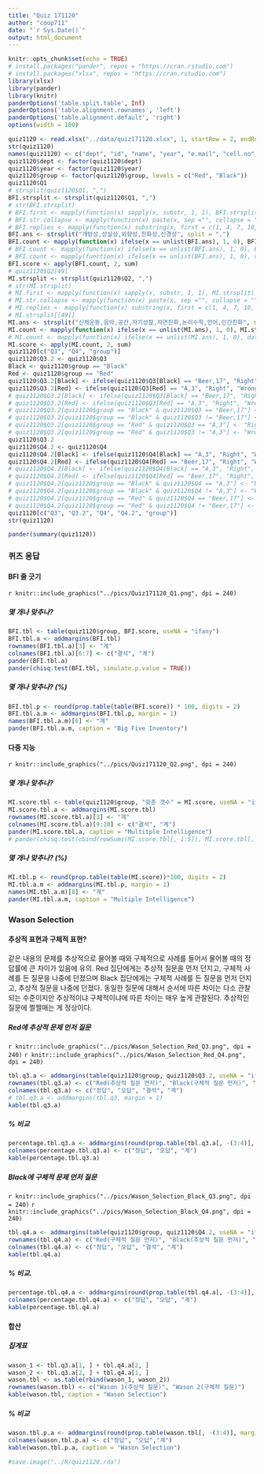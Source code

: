 ```yaml
---
title: "Quiz 171120"
author: "coop711"
date: "`r Sys.Date()`"
output: html_document
---
```


```r
knitr::opts_chunk$set(echo = TRUE)
# install.packages("pander", repos = "https://cran.rstudio.com")
# install.packages("xlsx", repos = "https://cran.rstudio.com")
library(xlsx)
library(pander)
library(knitr)
panderOptions('table.split.table', Inf)
panderOptions('table.alignment.rownames', 'left')
panderOptions('table.alignment.default', 'right')
options(width = 180)
```

```r
quiz1120 <- read.xlsx("../data/quiz171120.xlsx", 1, startRow = 2, endRow = 182, colIndex = c(3:7, 9:14), colClasses = c(rep("character", 11)), stringsAsFactors = FALSE)
str(quiz1120)
names(quiz1120) <- c("dept", "id", "name", "year", "e.mail", "cell.no", "group", "Q1", "Q2", "Q3", "Q4")
quiz1120$dept <- factor(quiz1120$dept)
quiz1120$year <- factor(quiz1120$year)
quiz1120$group <- factor(quiz1120$group, levels = c("Red", "Black"))
quiz1120$Q1
# strsplit(quiz1120$Q1, ",")
BFI.strsplit <- strsplit(quiz1120$Q1, ",")
# str(BFI.strsplit)
# BFI.first <- mapply(function(x) sapply(x, substr, 1, 1), BFI.strsplit)
# BFI.str.collapse <- mapply(function(x) paste(x, sep ="", collapse = ""), BFI.strsplit)
# BFI.replies <- mapply(function(x) substring(x, first = c(1, 4, 7, 10, 13), last = c(1, 4, 7, 10, 13)), BFI.str.collapse)
BFI.ans <- strsplit("개방성,성실성,외향성,친화성,신경성", split = ",")
BFI.count <- mapply(function(x) ifelse(x == unlist(BFI.ans), 1, 0), BFI.strsplit)
# BFI.count <- mapply(function(x) ifelse(x == unlist(BFI.ans), 1, 0), BFI.first)
# BFI.count <- mapply(function(x) ifelse(x == unlist(BFI.ans), 1, 0), data.frame(BFI.replies))
BFI.score <- apply(BFI.count, 2, sum)
# quiz1120$Q2[49]
MI.strsplit <- strsplit(quiz1120$Q2, ",")
# str(MI.strsplit)
# MI.first <- mapply(function(x) sapply(x, substr, 1, 1), MI.strsplit)
# MI.str.collapse <- mapply(function(x) paste(x, sep ="", collapse = ""), MI.strsplit)
# MI.replies <- mapply(function(x) substring(x, first = c(1, 4, 7, 10, 13), last = c(1, 4, 7, 10, 13)), MI.str.collapse)
# MI.strsplit[[49]]
MI.ans <- strsplit("신체운동,음악,공간,자기성찰,자연친화,논리수학,언어,인간친화", split = ",")
MI.count <- mapply(function(x) ifelse(x == unlist(MI.ans), 1, 0), MI.strsplit)
# MI.count <- mapply(function(x) ifelse(x == unlist(MI.ans), 1, 0), data.frame(MI.replies))
MI.score <- apply(MI.count, 2, sum)
quiz1120[c("Q3", "Q4", "group")]
quiz1120$Q3.2 <- quiz1120$Q3
Black <- quiz1120$group == "Black"
Red <- quiz1120$group == "Red"
quiz1120$Q3.2[Black] <- ifelse(quiz1120$Q3[Black] == "Beer,17", "Right", "Wrong")
quiz1120$Q3.2[Red] <- ifelse(quiz1120$Q3[Red] == "A,3", "Right", "Wrong")
# quiz1120$Q3.2[Black] <- ifelse(quiz1120$Q3[Black] == "Beer,17", "Right", "Wrong")
# quiz1120$Q3.2[Red] <- ifelse(quiz1120$Q3[Red] == "A,3", "Right", "Wrong")
# quiz1120$Q3.2[quiz1120$group == "Black" & quiz1120$Q3 == "Beer,17"] <- "Right"
# quiz1120$Q3.2[quiz1120$group == "Black" & quiz1120$Q3 != "Beer,17"] <- "Wrong"
# quiz1120$Q3.2[quiz1120$group == "Red" & quiz1120$Q3 == "A,3"] <- "Right"
# quiz1120$Q3.2[quiz1120$group == "Red" & quiz1120$Q3 != "A,3"] <- "Wrong"
quiz1120$Q3.2
quiz1120$Q4.2 <- quiz1120$Q4
quiz1120$Q4.2[Black] <- ifelse(quiz1120$Q4[Black] == "A,3", "Right", "Wrong")
quiz1120$Q4.2[Red] <- ifelse(quiz1120$Q4[Red] == "Beer,17", "Right", "Wrong")
# quiz1120$Q4.2[Black] <- ifelse(quiz1120$Q4[Black] == "A,3", "Right", "Wrong")
# quiz1120$Q4.2[Red] <- ifelse(quiz1120$Q4[Red] == "Beer,17", "Right", "Wrong")
# quiz1120$Q4.2[quiz1120$group == "Black" & quiz1120$Q4 == "A,3"] <- "Right"
# quiz1120$Q4.2[quiz1120$group == "Black" & quiz1120$Q4 != "A,3"] <- "Wrong"
# quiz1120$Q4.2[quiz1120$group == "Red" & quiz1120$Q4 == "Beer,17"] <- "Right"
# quiz1120$Q4.2[quiz1120$group == "Red" & quiz1120$Q4 != "Beer,17"] <- "Wrong"
quiz1120[c("Q3", "Q3.2", "Q4", "Q4.2", "group")]
str(quiz1120)
```

```r
pander(summary(quiz1120))
```

### 퀴즈 응답

#### BFI 줄 긋기

`r knitr::include_graphics("../pics/Quiz171120_Q1.png", dpi = 240)`

##### 몇 개나 맞추나?

```r
BFI.tbl <- table(quiz1120$group, BFI.score, useNA = "ifany")
BFI.tbl.a <- addmargins(BFI.tbl)
rownames(BFI.tbl.a)[3] <- "계" 
colnames(BFI.tbl.a)[6:7] <- c("결석", "계")
pander(BFI.tbl.a)
pander(chisq.test(BFI.tbl, simulate.p.value = TRUE))
```

##### 몇 개나 맞추나? (%)

```r
BFI.tbl.p <- round(prop.table(table(BFI.score)) * 100, digits = 2)
BFI.tbl.a.m <- addmargins(BFI.tbl.p, margin = 1)
names(BFI.tbl.a.m)[6] <- "계"
pander(BFI.tbl.a.m, caption = "Big Five Inventory")
```

#### 다중 지능

`r knitr::include_graphics("../pics/Quiz171120_Q2.png", dpi = 240)`

##### 몇 개나 맞추나?

```r
MI.score.tbl <- table(quiz1120$group, "맞춘 갯수" = MI.score, useNA = "ifany")
MI.score.tbl.a <- addmargins(MI.score.tbl)
rownames(MI.score.tbl.a)[3] <- "계"
colnames(MI.score.tbl.a)[9:10] <- c("결석", "계")
pander(MI.score.tbl.a, caption = "Multitple Intelligence")
# pander(chisq.test(cbind(rowSums(MI.score.tbl[, 1:5]), MI.score.tbl[, 6:7]), simulate.p.value = TRUE))
```

##### 몇 개나 맞추나? (%)

```r
MI.tbl.p <- round(prop.table(table(MI.score))*100, digits = 2)
MI.tbl.a.m <- addmargins(MI.tbl.p, margin = 1)
names(MI.tbl.a.m)[8] <- "계"
pander(MI.tbl.a.m, caption = "Multiple Intelligence")
```

### Wason Selection

#### 추상적 표현과 구체적 표현?

같은 내용의 문제를 추상적으로 물어볼 때와 구체적으로 사례를 들어서 물어볼 때의 정답률에 큰 차이가 있음에 유의. Red 집단에게는 추상적 질문을 먼저 던지고, 구체적 사례를 든 질문을 나중에 던졌으며 Black 집단에게는 구체적 사례를 든 질문을 먼저 던지고, 추상적 질문을 나중에 던졌다. 동일한 질문에 대해서 순서에 따른 차이는 다소 관찰되는 수준이지만 추상적이냐 구체적이냐에 따른 차이는 매우 높게 관찰된다. 추상적인 질문에 쩔쩔매는 게 정상이다.

##### Red에 추상적 문제 먼저 질문 

`r knitr::include_graphics("../pics/Wason_Selection_Red_Q3.png", dpi = 240)`
`r knitr::include_graphics("../pics/Wason_Selection_Red_Q4.png", dpi = 240)`


```r
tbl.q3.a <- addmargins(table(quiz1120$group, quiz1120$Q3.2, useNA = "ifany"))
rownames(tbl.q3.a) <- c("Red(추상적 질문 먼저)", "Black(구체적 질문 먼저)", "계") 
colnames(tbl.q3.a) <- c("정답", "오답", "결석", "계")
# tbl.q3.a <- addmargins(tbl.q3, margin = 1)
kable(tbl.q3.a)
```

##### % 비교  

```r
percentage.tbl.q3.a <- addmargins(round(prop.table(tbl.q3.a[, -(3:4)], margin = 1)*100, digits = 1))[1:2, ]
colnames(percentage.tbl.q3.a) <- c("정답", "오답", "계")
kable(percentage.tbl.q3.a)
```

##### Black에 구체적 문제 먼저 질문 

`r knitr::include_graphics("../pics/Wason_Selection_Black_Q3.png", dpi = 240)`
`r knitr::include_graphics("../pics/Wason_Selection_Black_Q4.png", dpi = 240)`

```r
tbl.q4.a <- addmargins(table(quiz1120$group, quiz1120$Q4.2, useNA = "ifany"))
rownames(tbl.q4.a) <- c("Red(구체적 질문 먼저)", "Black(추상적 질문 먼저)", "계")
colnames(tbl.q4.a) <- c("정답", "오답", "결석", "계")
kable(tbl.q4.a)
```

##### % 비교.  

```r
percentage.tbl.q4.a <- addmargins(round(prop.table(tbl.q4.a[, -(3:4)], margin = 1)*100, digits = 1))[1:2, ]
colnames(percentage.tbl.q4.a) <- c("정답", "오답", "계")
kable(percentage.tbl.q4.a)
```

#### 합산

##### 집계표

```r
wason_1 <- tbl.q3.a[1, ] + tbl.q4.a[2, ]
wason_2 <- tbl.q3.a[2, ] + tbl.q4.a[1, ]
wason.tbl <- as.table(rbind(wason_1, wason_2))
rownames(wason.tbl) <- c("Wason 1(추상적 질문)", "Wason 2(구체적 질문)")
kable(wason.tbl, caption = "Wason Selection")
```

##### % 비교

```r
wason.tbl.p.a <- addmargins(round(prop.table(wason.tbl[, -(3:4)], margin = 1)*100, digits = 1))[1:2, ]
colnames(wason.tbl.p.a) <- c("정답", "오답","계")
kable(wason.tbl.p.a, caption = "Wason Selection")
```

```r
#save.image("../R/quiz1120.rda")
```